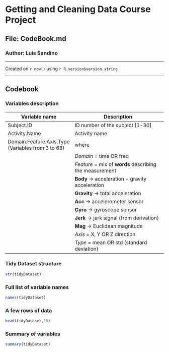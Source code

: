 # Getting and Cleaning Data Course Project

## File: CodeBook.md
### Author: Luis Sandino

***

Created on `r now()` using `r R.version$version.string`

***

## Codebook

### Variables description

| Variable name             | Description                                    |
|---------------------------|------------------------------------------------|
| Subject.ID                | ID number of the subject [1-30]                |
| Activity.Name             | Activity name                                  |
| Domain.Feature.Axis.Type (Variables from 3 to 68)| where                   |
|                           | _Domain_ = time OR freq                        |
|                    |_Feature_ = mix of __words__ describing the measurement|
|                           | __Body__ -> acceleration - gravity acceleration|
|                           | __Gravity__ -> total acceleration              |
|                           | __Acc__ -> accelerometer sensor                |
|                           | __Gyro__ -> gyroscope sensor                   |
|                           | __Jerk__ -> jerk signal (from derivation)      |
|                           | __Mag__ -> Euclidean magnitude                 |
|                           | _Axis_ = X, Y OR Z direction                   |
|                           | _Type_ = mean OR std (standard deviation)      |

### Tidy Dataset structure

```r
str(tidyDataset)
```

### Full list of variable names

```r
names(tidyDataset)
```

### A few rows of data

```r
head(tidyDataset,10)
```

### Summary of variables

```r
summary(tidyDataset)
```
